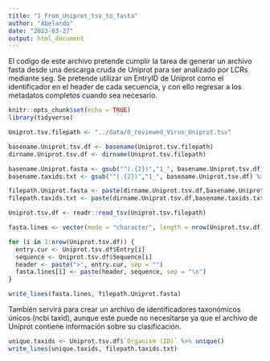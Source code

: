 ```yaml
---
title: "1_From_Uniprot_tsv_to_fasta"
author: "Abelardo"
date: "2023-03-27"
output: html_document
---
```


El codigo de este archivo pretende cumplir la tarea de generar un archivo fasta desde una descarga cruda de Uniprot para ser analizado por LCRs mediante seg. Se pretende utilizar un EntryID de Uniprot como el identificador en el header de cada secuencia, y con ello regresar a los metadatos completos cuando sea necesario.

```r
knitr::opts_chunk$set(echo = TRUE)
library(tidyverse)
```

```r
Uniprot.tsv.filepath <- "../data/0_reviewed_Virus_Uniprot.tsv"
```

```r
basename.Uniprot.tsv.df <- basename(Uniprot.tsv.filepath)
dirname.Uniprot.tsv.df <- dirname(Uniprot.tsv.filepath)

basename.Uniprot.fasta <- gsub("^(.{2})","1_", basename.Uniprot.tsv.df) %>% gsub('.tsv','.fasta', .)
basename.taxids.txt <- gsub("^(.{2})","1_", basename.Uniprot.tsv.df) %>% gsub('.tsv','_taxids.txt', .)

filepath.Uniprot.fasta <- paste(dirname.Uniprot.tsv.df,basename.Uniprot.fasta,sep="/")
filepath.taxids.txt <- paste(dirname.Uniprot.tsv.df,basename.taxids.txt,sep="/")

```

```r
Uniprot.tsv.df <- readr::read_tsv(Uniprot.tsv.filepath)
```

```r
fasta.lines <- vector(mode = "character", length = nrow(Uniprot.tsv.df))

for (i in 1:nrow(Uniprot.tsv.df)) {
  entry.cur <- Uniprot.tsv.df$Entry[i]
  sequence <- Uniprot.tsv.df$Sequence[i]
  header <- paste(">", entry.cur, sep = "")
  fasta.lines[i] <- paste(header, sequence, sep = "\n")
}

write_lines(fasta.lines, filepath.Uniprot.fasta)
```


También servirá para crear un archivo de identificadores taxonómicos únicos (ncbi taxid), aunque este puede no necesitarse ya que el archivo de Uniprot contiene información sobre su clasificación.


```r
unique.taxids <- Uniprot.tsv.df$`Organism (ID)` %>% unique()
write_lines(unique.taxids, filepath.taxids.txt)
```

